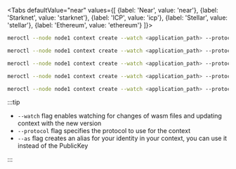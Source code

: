 
<Tabs
  defaultValue="near"
  values={[
    {label: 'Near', value: 'near'},
    {label: 'Starknet', value: 'starknet'},
    {label: 'ICP', value: 'icp'},
    {label: 'Stellar', value: 'stellar'},
    {label: 'Ethereum', value: 'ethereum'}
  ]}>
<TabItem value="near">

```bash title="Terminal"
meroctl --node node1 context create --watch <application_path> --protocol near
```

</TabItem>
<TabItem value="starknet">

```bash title="Terminal"
meroctl --node node1 context create --watch <application_path> --protocol starknet
```

</TabItem>
<TabItem value="icp">

```bash title="Terminal"
meroctl --node node1 context create --watch <application_path> --protocol icp
```

</TabItem>
<TabItem value="stellar">

```bash title="Terminal"
meroctl --node node1 context create --watch <application_path> --protocol stellar
```

</TabItem>

<TabItem value="ethereum">

```bash title="Terminal"
meroctl --node node1 context create --watch <application_path> --protocol ethereum
```

</TabItem>
</Tabs>

:::tip

- `--watch` flag enables watching for changes of wasm files and updating context
  with the new version
- `--protocol` flag specifies the protocol to use for the context
- `--as` flag creates an alias for your identity in your context, you can use it
  instead of the PublicKey

:::
